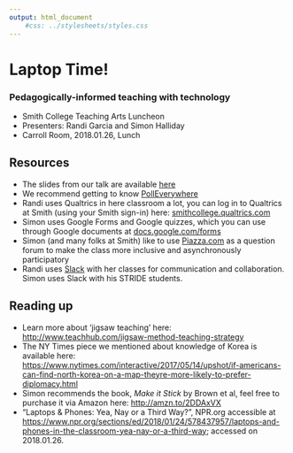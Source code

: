 ```yaml
---
output: html_document
    #css: ../stylesheets/styles.css
---
```


# Laptop Time! 
### Pedagogically-informed teaching with technology

- Smith College Teaching Arts Luncheon
- Presenters: Randi Garcia and Simon Halliday
- Carroll Room, 2018.01.26, Lunch

## Resources 

- The slides from our talk are available [here](https://docs.google.com/presentation/d/1MmFVzXKbxTIVeq3wGpP7EOH5r99dxpN1n2I10lqDO_M/edit?usp=sharing)
- We recommend getting to know [PollEverywhere](https://polleverywhere.com)
- Randi uses Qualtrics in here classroom a lot, you can log in to Qualtrics at Smith (using your Smith sign-in) here: [smithcollege.qualtrics.com](https://smithcollege.qualtrics.com)
- Simon uses Google Forms and Google quizzes, which you can use through Google documents at [docs.google.com/forms](https://docs.google.com/forms)
- Simon (and many folks at Smith) like to use [Piazza.com](https://piazza.com) as a question forum to make the class more inclusive and asynchronously participatory 
- Randi uses [Slack](https://slack.com) with her classes for communication and collaboration. Simon uses Slack with his STRIDE students. 

## Reading up
- Learn more about 'jigsaw teaching' here: [http://www.teachhub.com/jigsaw-method-teaching-strategy](http://www.teachhub.com/jigsaw-method-teaching-strategy)
- The NY Times piece we mentioned about knowledge of Korea is available here: [https://www.nytimes.com/interactive/2017/05/14/upshot/if-americans-can-find-north-korea-on-a-map-theyre-more-likely-to-prefer-diplomacy.html](https://www.nytimes.com/interactive/2017/05/14/upshot/if-americans-can-find-north-korea-on-a-map-theyre-more-likely-to-prefer-diplomacy.html)
- Simon recommends the book, *Make it Stick* by Brown et al, feel free to purchase it via Amazon here: [http://amzn.to/2DDAxVX](http://amzn.to/2DDAxVX) 
- "Laptops & Phones: Yea, Nay or a Third Way?", NPR.org accessible at [https://www.npr.org/sections/ed/2018/01/24/578437957/laptops-and-phones-in-the-classroom-yea-nay-or-a-third-way](https://www.npr.org/sections/ed/2018/01/24/578437957/laptops-and-phones-in-the-classroom-yea-nay-or-a-third-way); accessed on 2018.01.26. 